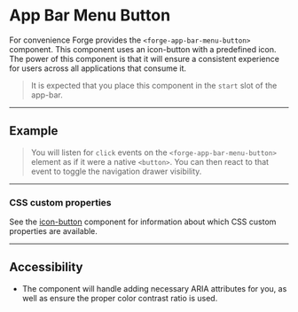 
<PageSection>

# App Bar Menu Button

For convenience Forge provides the `<forge-app-bar-menu-button>` component. This component uses an icon-button
with a predefined icon. The power of this component is that it will ensure a consistent experience for users
across all applications that consume it.

> It is expected that you place this component in the `start` slot of the app-bar.

</PageSection>

---

<PageSection>

## Example

<LiveDemo layout="column" fullWidth  codeHtml={AppBarMenuDefaultCodeHtml()}  codeTs={AppBarMenuDefaultCodeTs()}>
  <AppBarMenuButtonDemo />
</LiveDemo>

> You will listen for `click` events on the `<forge-app-bar-menu-button>` element as if it were a native `<button>`. You
> can then react to that event to toggle the navigation drawer visibility.

</PageSection>

---

<PageSection>

### CSS custom properties

See the [icon-button](?path=/docs/components-icon-button--default#css-custom-properties) component for information about which CSS custom properties are available.

</PageSection>

---

<PageSection>

## Accessibility

- The component will handle adding necessary ARIA attributes for you, as well as ensure the proper color contrast ratio is used.

</PageSection>
